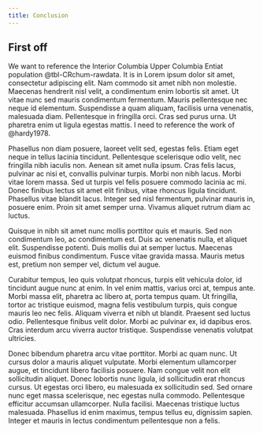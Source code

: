 ```yaml
---
title: Conclusion
---
```


## First off

We want to reference the Interior Columbia Upper Columbia Entiat population @tbl-CRchum-rawdata. It is in Lorem ipsum dolor sit amet, consectetur adipiscing elit. Nam commodo sit amet nibh non molestie. Maecenas hendrerit nisl velit, a condimentum enim lobortis sit amet. Ut vitae nunc sed mauris condimentum fermentum. Mauris pellentesque nec neque id elementum. Suspendisse a quam aliquam, facilisis urna venenatis, malesuada diam. Pellentesque in fringilla orci. Cras sed purus urna. Ut pharetra enim ut ligula egestas mattis. I need to reference the work of @hardy1978.

Phasellus non diam posuere, laoreet velit sed, egestas felis. Etiam eget neque in tellus lacinia tincidunt. Pellentesque scelerisque odio velit, nec fringilla nibh iaculis non. Aenean sit amet nulla ipsum. Cras felis lacus, pulvinar ac nisi et, convallis pulvinar turpis. Morbi non nibh lacus. Morbi vitae lorem massa. Sed ut turpis vel felis posuere commodo lacinia ac mi. Donec finibus lectus sit amet elit finibus, vitae rhoncus ligula tincidunt. Phasellus vitae blandit lacus. Integer sed nisl fermentum, pulvinar mauris in, posuere enim. Proin sit amet semper urna. Vivamus aliquet rutrum diam ac luctus.

Quisque in nibh sit amet nunc mollis porttitor quis et mauris. Sed non condimentum leo, ac condimentum est. Duis ac venenatis nulla, et aliquet elit. Suspendisse potenti. Duis mollis dui at semper luctus. Maecenas euismod finibus condimentum. Fusce vitae gravida massa. Mauris metus est, pretium non semper vel, dictum vel augue.

Curabitur tempus, leo quis volutpat rhoncus, turpis elit vehicula dolor, id tincidunt augue nunc at enim. In vel enim mattis, varius orci at, tempus ante. Morbi massa elit, pharetra ac libero at, porta tempus quam. Ut fringilla, tortor ac tristique euismod, magna felis vestibulum turpis, quis congue mauris leo nec felis. Aliquam viverra et nibh ut blandit. Praesent sed luctus odio. Pellentesque finibus velit dolor. Morbi ac pulvinar ex, id dapibus eros. Cras interdum arcu viverra auctor tristique. Suspendisse venenatis volutpat ultricies.

Donec bibendum pharetra arcu vitae porttitor. Morbi ac quam nunc. Ut cursus dolor a mauris aliquet vulputate. Morbi elementum ullamcorper augue, et tincidunt libero facilisis posuere. Nam congue velit non elit sollicitudin aliquet. Donec lobortis nunc ligula, id sollicitudin erat rhoncus cursus. Ut egestas orci libero, eu malesuada ex sollicitudin sed. Sed ornare nunc eget massa scelerisque, nec egestas nulla commodo. Pellentesque efficitur accumsan ullamcorper. Nulla facilisi. Maecenas tristique luctus malesuada. Phasellus id enim maximus, tempus tellus eu, dignissim sapien. Integer et mauris in lectus condimentum pellentesque non a felis.

```{=openxml}
<w:p><w:r><w:br w:type="page"/></w:r></w:p>
```
